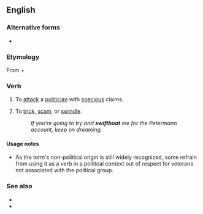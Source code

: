 {{also|swift boat}}
==English==

===Alternative forms===
* {{l|en|swift boat}}

===Etymology===
From {{m|en|swift|}} + {{m|en|boat|}}

===Verb===
{{en-verb}}

# {{lb|en|US|politics|pejorative|transitive}} To [[attack]] a [[politician]] with [[specious]] claims.
# {{lb|en|slang|transitive}} To [[trick]], [[scam]], or [[swindle]].
#: ''If you're going to try and '''swiftboat''' me for the Petermann account, keep on dreaming.''

====Usage notes====
* As the term's non-political origin is still widely recognized, some refrain from using it as a verb in a political context out of respect for veterans not associated with the political group.

===See also===
* {{l|en|bork}}
* {{projectlink|pedia|swiftboating}}